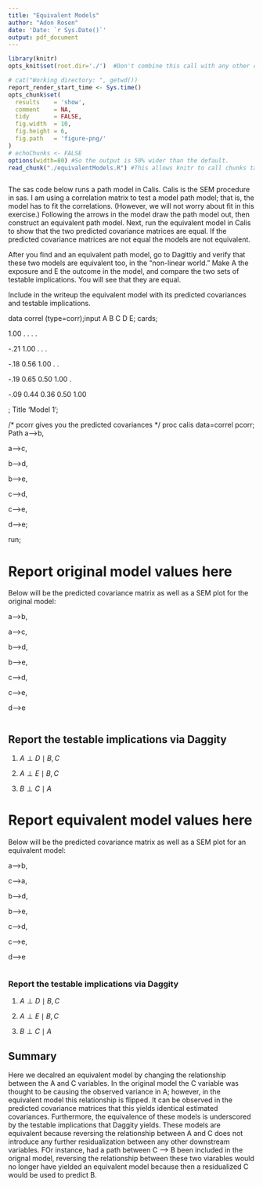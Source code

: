 ```yaml
---
title: "Equivalent Models"
author: "Adon Rosen"
date: 'Date: `r Sys.Date()`'
output: pdf_document
---
```

  
```r
library(knitr)
opts_knit$set(root.dir='./')  #Don't combine this call with any other chunk -especially one that uses file paths.
```


<!-- Set the report-wide options, and point to the external code file. -->
```r
# cat("Working directory: ", getwd())
report_render_start_time <- Sys.time()
opts_chunk$set(
  results    = 'show',
  comment    = NA,
  tidy       = FALSE,
  fig.width  = 10,
  fig.height = 6,
  fig.path   = 'figure-png/'
)
# echoChunks <- FALSE
options(width=80) #So the output is 50% wider than the default.
read_chunk("./equivalentModels.R") #This allows knitr to call chunks tagged in the underlying *.R file.
```

```r
```


The sas code below runs a path model in Calis. Calis is the SEM procedure in sas. I am using a correlation matrix to test a model path model; that is, the model has to fit the correlations. (However, we will not worry about fit in this exercise.) Following the arrows in the model draw the path model out, then construct an equivalent path model. Next, run the equivalent model in Calis to show that the two predicted covariance matrices are equal.  If the predicted covariance matrices are not equal the models are not equivalent. 

After you find and an equivalent path model,  go to Dagittiy and verify that these two models are equivalent too, in the "non-linear world."  Make A the exposure and E the outcome in the model, and compare the two sets of testable implications.  You will see that they are equal.  

Include in the writeup the equivalent model with its predicted covariances and testable implications.  

data correl (type=corr);input A B C D E;
cards;

1.00 . . . .

-.21 1.00 . . .

-.18 0.56 1.00 . .

-.19 0.65 0.50 1.00 .

-.09 0.44 0.36 0.50 1.00

;
Title 'Model 1';

/* pcorr gives you the predicted covariances */
proc calis data=correl pcorr;
Path
a-->b,

a-->c,

b-->d,

b-->e,

c-->d,

c-->e,

d-->e;

run;

# Report original model values here

Below will be the predicted covariance matrix as well as a SEM plot for the original model: 

a-->b,

a-->c,

b-->d,

b-->e,

c-->d,

c-->e,

d-->e


```r
```

## Report the testable implications via Daggity
1. $A \perp D  \mid B,C$

1. $A \perp E  \mid B,C$

1. $B \perp C  \mid A$


# Report equivalent model values here

Below will be the predicted covariance matrix as well as a SEM plot for an equivalent model:

a-->b,

c-->a,

b-->d,

b-->e,

c-->d,

c-->e,

d-->e


```r
```

### Report the testable implications via Daggity
1. $A \perp D  \mid B,C$

1. $A \perp E  \mid B,C$

1. $B \perp C  \mid A$

## Summary
Here we decalred an equivalent model by changing the relationship between the A and C variables. In the original model the C variable was thought to be causing the observed variance in A; however, in the equivalent model this relationship is flipped. It can be observed in the predicted covariance matrices that this yields identical estimated covariances. Furthermore, the equivalence of these models is underscored by the testable implications that Daggity yields. These models are equivalent because reversing the relationship between A and C does not introduce any further residualization between any other downstream variables. FOr instance, had a path between C --> B been included in the orignal model, reversing the relationship between these two viarables would no longer have yielded an equivalent model because then a residualized C would be used to predict B.